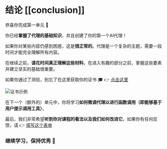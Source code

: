 # 结论 [[conclusion]]

恭喜你完成第一单元 🥳

你已经**掌握了代理的基础知识**，并且创建了你的第一个AI代理！

如果你对某些内容仍感到困惑，这是**很正常的**。代理是一个复杂的主题，需要一段时间才能完全理解所有内容。

在继续之前，**请花时间真正理解这些材料**。在进入有趣的部分之前，掌握这些要素并建立坚实的基础很重要。

如果你通过了测验，别忘了在这里获取你的证书 🎓 👉 [点击这里](https://huggingface.co/spaces/agents-course/unit1-certification-app)

<img src="https://huggingface.co/datasets/agents-course/course-images/resolve/main/en/unit1/certificate-example.jpg" alt="证书示例"/>

在下一个（额外的）单元中，你将学习**如何微调代理以进行函数调用（即能够基于用户提示调用工具）**。

最后，我们非常希望**听到你对课程的看法以及我们如何改进它**。如果你有任何反馈，请 👉 [填写这个表单](https://docs.google.com/forms/d/e/1FAIpQLSe9VaONn0eglax0uTwi29rIn4tM7H2sYmmybmG5jJNlE5v0xA/viewform?usp=dialog)

### 继续学习，保持优秀 🤗

